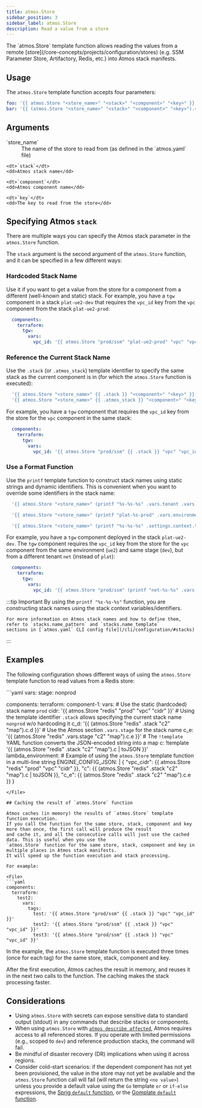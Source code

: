 ```yaml
---
title: atmos.Store
sidebar_position: 3
sidebar_label: atmos.Store
description: Read a value from a store
---
```


<Intro>
The `atmos.Store` template function allows reading the values from a remote [store](/core-concepts/projects/configuration/stores)
(e.g. SSM Parameter Store, Artifactory, Redis, etc.) into Atmos stack manifests.
</Intro>

## Usage

The `atmos.Store` template function accepts four parameters:

```yaml
foo: '{{ atmos.Store "<store_name>" "<stack>" "<component>" "<key>" }}'
bar: '{{ (atmos.Store "<store_name>" "<stack>" "<component>" "<key>").<attribute> }}'
```

## Arguments

<dl>
    <dt>`store_name`</dt>
    <dd>The name of the store to read from (as defined in the `atmos.yaml` file)</dd>

    <dt>`stack`</dt>
    <dd>Atmos stack name</dd>

    <dt>`component`</dt>
    <dd>Atmos component name</dd>

    <dt>`key`</dt>
    <dd>The key to read from the store</dd>
</dl>


## Specifying Atmos `stack`

There are multiple ways you can specify the Atmos stack parameter in the `atmos.Store` function.

The `stack` argument is the second argument of the `atmos.Store` function, and it can be specified in a few different ways:

### Hardcoded Stack Name

Use it if you want to get a value from the store for a component from a different (well-known and static) stack.
For example, you have a `tgw` component in a stack `plat-ue2-dev` that requires the `vpc_id` key from the `vpc` component from the stack `plat-ue2-prod`:

```yaml title="plat-ue2-dev"
  components:
    terraform:
      tgw:
        vars:
          vpc_id: '{{ atmos.Store "prod/ssm" "plat-ue2-prod" "vpc" "vpc_id" }}'
```

### Reference the Current Stack Name

Use the `.stack` (or `.atmos_stack`) template identifier to specify the same stack as the current component is in
(for which the `atmos.Store` function is executed):

```yaml
  '{{ atmos.Store "<store_name>" {{ .stack }} "<component>" "<key>" }}'
  '{{ atmos.Store "<store_name>" {{ .atmos_stack }} "<component>" "<key>" }}'
```

For example, you have a `tgw` component that requires the `vpc_id` key from the store for the `vpc` component in the same stack:

```yaml
  components:
    terraform:
      tgw:
        vars:
          vpc_id: '{{ atmos.Store "prod/ssm" {{ .stack }} "vpc" "vpc_id" }}'
```

### Use a Format Function

Use the `printf` template function to construct stack names using static strings and dynamic identifiers.
This is convenient when you want to override some identifiers in the stack name:

```yaml
  '{{ atmos.Store "<store_name>" (printf "%s-%s-%s" .vars.tenant .vars.environment .vars.stage) <component> <key> }}'

  '{{ atmos.Store "<store_name>" (printf "plat-%s-prod" .vars.environment) <component> <key> }}'

  '{{ atmos.Store "<store_name>" (printf "%s-%s-%s" .settings.context.tenant .settings.context.region .settings.context.account) <component> <key> }}'
```

For example, you have a `tgw` component deployed in the stack `plat-ue2-dev`. The `tgw` component requires the
`vpc_id` key from the store for the `vpc` component from the same environment (`ue2`) and same stage (`dev`), but from a different
tenant `net` (instead of `plat`):

```yaml title="plat-ue2-dev"
  components:
    terraform:
      tgw:
        vars:
          vpc_id: '{{ atmos.Store "prod/ssm" (printf "net-%s-%s" .vars.environment .vars.stage) "vpc" "vpc_id" }}'
```

:::tip Important
By using the `printf "%s-%s-%s"` function, you are constructing stack names using the stack context variables/identifiers.

    For more information on Atmos stack names and how to define them, refer to `stacks.name_pattern` and `stacks.name_template`
    sections in [`atmos.yaml` CLI config file](/cli/configuration/#stacks)
:::

## Examples

The following configuration shows different ways of using the `atmos.Store` template function to read values from
a Redis store:

<File>
```yaml
vars:
  stage: nonprod

components:
  terraform:
    component-1:
      vars:
        # Use the static (hardcoded) stack name `prod`
        cidr: '{{ atmos.Store "redis" "prod" "vpc" "cidr" }}'
        # Using the template identifier `.stack` allows specifying the current stack name `nonprod` w/o hardcoding it
        c_d: '{{ (atmos.Store "redis" .stack "c2" "map").c.d }}'
        # Use the Atmos section `.vars.stage` for the stack name
        c_e: '{{ (atmos.Store "redis" .vars.stage "c2" "map").c.e }}'
        # The `!template` YAML function converts the JSON-encoded string into a map
        c: !template '{{ (atmos.Store "redis" .stack "c2" "map").c | toJSON }}'
        lambda_environment:
          # Example of using the `atmos.Store` template function in a multi-line string
          ENGINE_CONFIG_JSON: |
            {
              "vpc_cidr": {{ atmos.Store "redis" "prod" "vpc" "cidr" }},
              "c": {{ (atmos.Store "redis" .stack "c2" "map").c | toJSON }},
              "c_e": {{ (atmos.Store "redis" .stack "c2" "map").c.e }}
            }
```
</File>

## Caching the result of `atmos.Store` function

Atmos caches (in memory) the results of `atmos.Store` template function execution.
If you call the function for the same store, stack, component and key more than once, the first call will produce the result
and cache it, and all the consecutive calls will just use the cached data. This is useful when you use the
`atmos.Store` function for the same store, stack, component and key in multiple places in Atmos stack manifests.
It will speed up the function execution and stack processing.

For example:

<File>
```yaml
components:
  terraform:
    test2:
      vars:
        tags:
          test: '{{ atmos.Store "prod/ssm" {{ .stack }} "vpc" "vpc_id" }}'
          test2: '{{ atmos.Store "prod/ssm" {{ .stack }} "vpc" "vpc_id" }}'
          test3: '{{ atmos.Store "prod/ssm" {{ .stack }} "vpc" "vpc_id" }}'
```
</File>

In the example, the `atmos.Store` template function is executed three times (once for each tag) for the same store, stack, component and key.

After the first execution, Atmos caches the result in memory,
and reuses it in the next two calls to the function. The caching makes the stack processing faster.

## Considerations

- Using `atmos.Store` with secrets can expose sensitive data to standard output (stdout) in any commands that describe stacks or components.
- When using `atmos.Store` with [`atmos describe affected`](/cli/commands/describe/affected), Atmos requires access to all referenced stores.
If you operate with limited permissions (e.g., scoped to `dev`) and reference production stacks, the command will fail.
- Be mindful of disaster recovery (DR) implications when using it across regions.
- Consider cold-start scenarios: if the dependent component has not yet been provisioned, the value in the store may not
yet be available and the `atmos.Store` function call will fail (will return the string `<no value>`) unless you provide a default value
using the `Go` template `or` or `if-else` expressions, the [Sprig `default` function](https://masterminds.github.io/sprig/defaults.html),
or the [Gomplate `default` function](https://docs.gomplate.ca/functions/conv/#convdefault).
